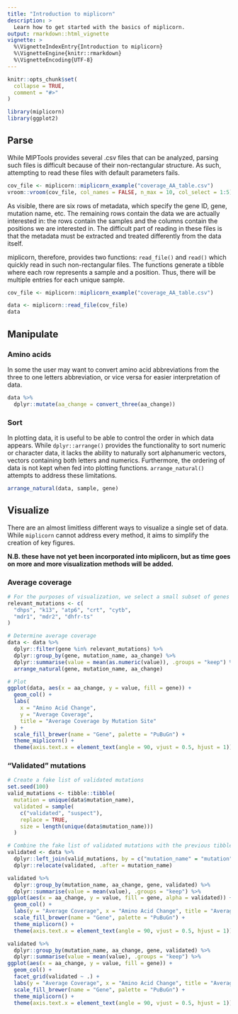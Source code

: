 ```yaml
---
title: "Introduction to miplicorn"
description: >
  Learn how to get started with the basics of miplicorn.
output: rmarkdown::html_vignette
vignette: >
  %\VignetteIndexEntry{Introduction to miplicorn}
  %\VignetteEngine{knitr::rmarkdown}
  %\VignetteEncoding{UTF-8}
---
```


```r
knitr::opts_chunk$set(
  collapse = TRUE,
  comment = "#>"
)

library(miplicorn)
library(ggplot2)
```

## Parse

While MIPTools provides several .csv files that can be analyzed, parsing such
files is difficult because of their non-rectangular structure. As such,
attempting to read these files with default parameters fails.

```r
cov_file <- miplicorn::miplicorn_example("coverage_AA_table.csv")
vroom::vroom(cov_file, col_names = FALSE, n_max = 10, col_select = 1:5)
```

As visible, there are six rows of metadata, which specify the gene ID, gene,
mutation name, etc. The remaining rows contain the data we are actually
interested in: the rows contain the samples and the columns contain the
positions we are interested in. The difficult part of reading in these files is
that the metadata must be extracted and treated differently from the data
itself.

miplicorn, therefore, provides two functions: `read_file()` and `read()` which
quickly read in such non-rectangular files. The functions generate a tibble
where each row represents a sample and a position. Thus, there will be multiple
entries for each unique sample.

```r
cov_file <- miplicorn::miplicorn_example("coverage_AA_table.csv")

data <- miplicorn::read_file(cov_file)
data
```

## Manipulate

### Amino acids
 
In some the user may want to convert amino acid abbreviations from the three to
one letters abbreviation, or vice versa for easier interpretation of data.

```r
data %>% 
  dplyr::mutate(aa_change = convert_three(aa_change))
```

### Sort

In plotting data, it is useful to be able to control the order in which data
appears. While `dplyr::arrange()` provides the functionality to sort numeric or
character data, it lacks the ability to naturally sort alphanumeric vectors,
vectors containing both letters and numerics. Furthermore, the ordering of data
is not kept when fed into plotting functions. `arrange_natural()` attempts to
address these limitations.

```r
arrange_natural(data, sample, gene)
```

## Visualize

There are an almost limitless different ways to visualize a single set of data.
While `miplicorn` cannot address every method, it aims to simplify the creation
of key figures.

**N.B. these have not yet been incorporated into miplicorn, but as time goes**
**on more and more visualization methods will be added.**

### Average coverage
```r
# For the purposes of visualization, we select a small subset of genes
relevant_mutations <- c(
  "dhps", "k13", "atp6", "crt", "cytb",
  "mdr1", "mdr2", "dhfr-ts"
)

# Determine average coverage
data <- data %>%
  dplyr::filter(gene %in% relevant_mutations) %>%
  dplyr::group_by(gene, mutation_name, aa_change) %>%
  dplyr::summarise(value = mean(as.numeric(value)), .groups = "keep") %>%
  arrange_natural(gene, mutation_name, aa_change)

# Plot
ggplot(data, aes(x = aa_change, y = value, fill = gene)) +
  geom_col() +
  labs(
    x = "Amino Acid Change",
    y = "Average Coverage", 
    title = "Average Coverage by Mutation Site"
  ) +
  scale_fill_brewer(name = "Gene", palette = "PuBuGn") +
  theme_miplicorn() +
  theme(axis.text.x = element_text(angle = 90, vjust = 0.5, hjust = 1))
```


### "Validated" mutations
```r
# Create a fake list of validated mutations
set.seed(100)
valid_mutations <- tibble::tibble(
  mutation = unique(data$mutation_name),
  validated = sample(
    c("validated", "suspect"), 
    replace = TRUE, 
    size = length(unique(data$mutation_name)))
  )

# Combine the fake list of validated mutations with the previous tibble
validated <- data %>%
  dplyr::left_join(valid_mutations, by = c("mutation_name" = "mutation")) %>%
  dplyr::relocate(validated, .after = mutation_name)
```

```r
validated %>%
  dplyr::group_by(mutation_name, aa_change, gene, validated) %>%
  dplyr::summarise(value = mean(value), .groups = "keep") %>%
ggplot(aes(x = aa_change, y = value, fill = gene, alpha = validated)) +
  geom_col() +
  labs(y = "Average Coverage", x = "Amino Acid Change", title = "Average Coverage by Mutation Site") +
  scale_fill_brewer(name = "Gene", palette = "PuBuGn") +
  theme_miplicorn() +
  theme(axis.text.x = element_text(angle = 90, vjust = 0.5, hjust = 1))

validated %>%
  dplyr::group_by(mutation_name, aa_change, gene, validated) %>%
  dplyr::summarise(value = mean(value), .groups = "keep") %>%
ggplot(aes(x = aa_change, y = value, fill = gene)) +
  geom_col() +
  facet_grid(validated ~ .) +
  labs(y = "Average Coverage", x = "Amino Acid Change", title = "Average Coverage by Mutation Site") +
  scale_fill_brewer(name = "Gene", palette = "PuBuGn") +
  theme_miplicorn() +
  theme(axis.text.x = element_text(angle = 90, vjust = 0.5, hjust = 1))
```
